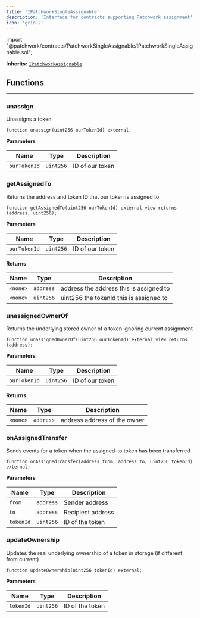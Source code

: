 ```yaml
---
title: 'IPatchworkSingleAssignable'
description: 'Interface for contracts supporting Patchwork assignment'
icon: 'grid-2'
---
```




<Info>
<div class="border-b border-zinc-500/20 dark:border-zinc-500/30 pb-4 flex" style={{gap: '4px', fontFamily: 'var(--font-jetbrains-mono)'}}>
<span class="token keyword">import</span> <span class="token string">"@patchwork/contracts/PatchworkSingleAssignable/IPatchworkSingleAssignable.sol"</span><span class="token punctuation">;</span>
</div>

**Inherits:**
[`IPatchworkAssignable`](/src/interfaces/IPatchworkAssignable.sol/interface.IPatchworkAssignable.md)
</Info>


<Separator />

## Functions
---
### unassign

Unassigns a token


```solidity
function unassign(uint256 ourTokenId) external;
```
**Parameters**

|Name|Type|Description|
|----|----|-----------|
|`ourTokenId`|`uint256`|ID of our token|


### getAssignedTo

Returns the address and token ID that our token is assigned to


```solidity
function getAssignedTo(uint256 ourTokenId) external view returns (address, uint256);
```
**Parameters**

|Name|Type|Description|
|----|----|-----------|
|`ourTokenId`|`uint256`|ID of our token|

**Returns**

|Name|Type|Description|
|----|----|-----------|
|`<none>`|`address`|address the address this is assigned to|
|`<none>`|`uint256`|uint256 the tokenId this is assigned to|


### unassignedOwnerOf

Returns the underlying stored owner of a token ignoring current assignment


```solidity
function unassignedOwnerOf(uint256 ourTokenId) external view returns (address);
```
**Parameters**

|Name|Type|Description|
|----|----|-----------|
|`ourTokenId`|`uint256`|ID of our token|

**Returns**

|Name|Type|Description|
|----|----|-----------|
|`<none>`|`address`|address address of the owner|


### onAssignedTransfer

Sends events for a token when the assigned-to token has been transferred


```solidity
function onAssignedTransfer(address from, address to, uint256 tokenId) external;
```
**Parameters**

|Name|Type|Description|
|----|----|-----------|
|`from`|`address`|Sender address|
|`to`|`address`|Recipient address|
|`tokenId`|`uint256`|ID of the token|


### updateOwnership

Updates the real underlying ownership of a token in storage (if different from current)


```solidity
function updateOwnership(uint256 tokenId) external;
```
**Parameters**

|Name|Type|Description|
|----|----|-----------|
|`tokenId`|`uint256`|ID of the token|


